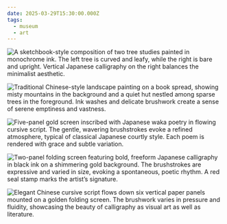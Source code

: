 ```yaml
---
date: 2025-03-29T15:30:00.000Z
tags:
  - museum
  - art
---
```

<div className="max-w-[500px]">

  ![A sketchbook-style composition of two tree studies painted in monochrome ink. The left tree is curved and leafy, while the right is bare and upright. Vertical Japanese calligraphy on the right balances the minimalist aesthetic.](/assets/art/20250329-taiga-hall.jpg "<i>Taiga Hall Painting Album</i>, by Ike no Taiga")

  ![Traditional Chinese-style landscape painting on a book spread, showing misty mountains in the background and a quiet hut nestled among sparse trees in the foreground. Ink washes and delicate brushwork create a sense of serene emptiness and vastness.](/assets/art/20250329-marvelous-landscapes.jpg "<i>Album of Marvelous Landscapes</i>, by Tanomura Chokunyū")

  ![Five-panel gold screen inscribed with Japanese waka poetry in flowing cursive script. The gentle, wavering brushstrokes evoke a refined atmosphere, typical of classical Japanese courtly style. Each poem is rendered with grace and subtle variation.](/assets/art/20250329-waka.jpg "<i>Album of Twelve Waka from Poetry Competition of Poets of Different Eras</i>, by Emperor Go-Yōzei")

  ![Two-panel folding screen featuring bold, freeform Japanese calligraphy in black ink on a shimmering gold background. The brushstrokes are expressive and varied in size, evoking a spontaneous, poetic rhythm. A red seal stamp marks the artist’s signature.](/assets/art/20250329-freestyle-haiku.jpg "<i>Five Freestyle Haiku and a Chinese Couplet</i>, by Kawahigashi Hekigotō")

  ![Elegant Chinese cursive script flows down six vertical paper panels mounted on a golden folding screen. The brushwork varies in pressure and fluidity, showcasing the beauty of calligraphy as visual art as well as literature.](/assets/art/20250329-screens-chinese-poems.jpg "<i>Screens with Chinese Poems</i>, by Ryōkan Taigu")

</div>